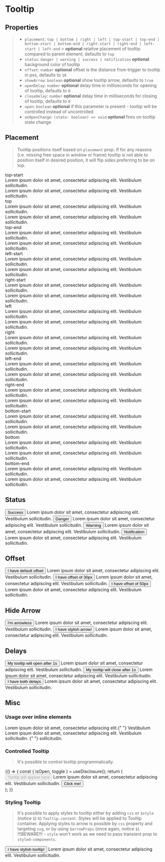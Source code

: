 
<Meta title="Components/Tooltip" component={Tooltip} />

# Tooltip

## Properties

> - `placement`: `top | bottom | right | left | top-start | top-end | bottom-start | bottom-end | right-start | right-end | left-start | left-end` > **optional** relative placement of tooltip compared to parent element, defaults to `top`
> - `status`: `danger | warning | success | notification` **optional** background color of tooltip
> - `offset`: `number` **optional** offset is the distance from trigger to tooltip in pxs, defaults to `10`
> - `showArrow`: `boolean` **optional** show tooltip arrow, defaults to `true`
> - `openDelay`: `number` **optional** delay time in milliseconds for opening of tooltip, defaults to `0`
> - `closeDelay`: `number` **optional** delay time in milliseconds for closing of tooltip, defaults to `0`
> - `open`: `boolean` **optional** if this parameter is present - tooltip will be controlled instead of uncontrolled
> - `onOpenChange`: `(state: boolean) => void` **optional** fires on tooltip state change

## Placement

> Tooltip positions itself based on `placement` prop. If for any reasons (i.e. missing free space in window or frame) tooltip is not able to position itself in desired position, it will flip sides preferring to be on top.

<Canvas>
  <Story name="Placement">
    <div style={{ display: "flex", justifyContent: "center" }}>
      <div
        style={{
          display: "grid",
          gridTemplateColumns: "repeat(1fr, 3)",
          gap: "1px",
          gridTemplate: `
          "top-start top top-end"
          "left-start . right-start"
          "left . right"
          "left-end . right-end"
          "bottom-start bottom bottom-end"
          `,
        }}
      >
        <div style={{ gridArea: "top-start" }}>
          <Tooltip placement="top-start">
            <Tooltip.trigger>
              <div
                style={{
                  height: "3rem",
                  width: "7rem",
                  background: "#3498db",
                  display: "flex",
                  alignItems: "center",
                  justifyContent: "center",
                }}
              >
                <Text mb="0">top-start</Text>
              </div>
            </Tooltip.trigger>
            <Tooltip.content>
              Lorem ipsum dolor sit amet, consectetur adipiscing elit.
              Vestibulum sollicitudin.
              <br />
              Lorem ipsum dolor sit amet, consectetur adipiscing elit.
              Vestibulum sollicitudin.
            </Tooltip.content>
          </Tooltip>
        </div>
        <div style={{ gridArea: "top" }}>
          <Tooltip placement="top">
            <Tooltip.trigger>
              <div
                style={{
                  height: "3rem",
                  width: "7rem",
                  background: "#3498db",
                  display: "flex",
                  alignItems: "center",
                  justifyContent: "center",
                }}
              >
                <Text mb="0">top</Text>
              </div>
            </Tooltip.trigger>
            <Tooltip.content>
              Lorem ipsum dolor sit amet, consectetur adipiscing elit.
              Vestibulum sollicitudin.
              <br />
              Lorem ipsum dolor sit amet, consectetur adipiscing elit.
              Vestibulum sollicitudin.
            </Tooltip.content>
          </Tooltip>
        </div>
        <div style={{ gridArea: "top-end" }}>
          <Tooltip placement="top-end">
            <Tooltip.trigger>
              <div
                style={{
                  height: "3rem",
                  width: "7rem",
                  background: "#3498db",
                  display: "flex",
                  alignItems: "center",
                  justifyContent: "center",
                }}
              >
                <Text mb="0">top-end</Text>
              </div>
            </Tooltip.trigger>
            <Tooltip.content>
              Lorem ipsum dolor sit amet, consectetur adipiscing elit.
              Vestibulum sollicitudin.
              <br />
              Lorem ipsum dolor sit amet, consectetur adipiscing elit.
              Vestibulum sollicitudin.
            </Tooltip.content>
          </Tooltip>
        </div>
        <div style={{ gridArea: "left-start" }}>
          <Tooltip placement="left-start">
            <Tooltip.trigger>
              <div
                style={{
                  height: "3rem",
                  width: "7rem",
                  background: "#3498db",
                  display: "flex",
                  alignItems: "center",
                  justifyContent: "center",
                }}
              >
                <Text mb="0">left-start</Text>
              </div>
            </Tooltip.trigger>
            <Tooltip.content>
              Lorem ipsum dolor sit amet, consectetur adipiscing elit.
              Vestibulum sollicitudin.
              <br />
              Lorem ipsum dolor sit amet, consectetur adipiscing elit.
              Vestibulum sollicitudin.
            </Tooltip.content>
          </Tooltip>
        </div>
        <div style={{ gridArea: "right-start" }}>
          <Tooltip placement="right-start">
            <Tooltip.trigger>
              <div
                style={{
                  height: "3rem",
                  width: "7rem",
                  background: "#3498db",
                  display: "flex",
                  alignItems: "center",
                  justifyContent: "center",
                }}
              >
                <Text mb="0">right-start</Text>
              </div>
            </Tooltip.trigger>
            <Tooltip.content>
              Lorem ipsum dolor sit amet, consectetur adipiscing elit.
              Vestibulum sollicitudin.
              <br />
              Lorem ipsum dolor sit amet, consectetur adipiscing elit.
              Vestibulum sollicitudin.
            </Tooltip.content>
          </Tooltip>
        </div>
        <div style={{ gridArea: "left" }}>
          <Tooltip placement="left">
            <Tooltip.trigger>
              <div
                style={{
                  height: "3rem",
                  width: "7rem",
                  background: "#3498db",
                  display: "flex",
                  alignItems: "center",
                  justifyContent: "center",
                }}
              >
                <Text mb="0">left</Text>
              </div>
            </Tooltip.trigger>
            <Tooltip.content>
              Lorem ipsum dolor sit amet, consectetur adipiscing elit.
              Vestibulum sollicitudin.
              <br />
              Lorem ipsum dolor sit amet, consectetur adipiscing elit.
              Vestibulum sollicitudin.
            </Tooltip.content>
          </Tooltip>
        </div>
        <div style={{ gridArea: "right" }}>
          <Tooltip placement="right">
            <Tooltip.trigger>
              <div
                style={{
                  height: "3rem",
                  width: "7rem",
                  background: "#3498db",
                  display: "flex",
                  alignItems: "center",
                  justifyContent: "center",
                }}
              >
                <Text mb="0">right</Text>
              </div>
            </Tooltip.trigger>
            <Tooltip.content>
              Lorem ipsum dolor sit amet, consectetur adipiscing elit.
              Vestibulum sollicitudin.
              <br />
              Lorem ipsum dolor sit amet, consectetur adipiscing elit.
              Vestibulum sollicitudin.
            </Tooltip.content>
          </Tooltip>
        </div>
        <div style={{ gridArea: "left-end" }}>
          <Tooltip placement="left-end">
            <Tooltip.trigger>
              <div
                style={{
                  height: "3rem",
                  width: "7rem",
                  background: "#3498db",
                  display: "flex",
                  alignItems: "center",
                  justifyContent: "center",
                }}
              >
                <Text mb="0">left-end</Text>
              </div>
            </Tooltip.trigger>
            <Tooltip.content>
              Lorem ipsum dolor sit amet, consectetur adipiscing elit.
              Vestibulum sollicitudin.
              <br />
              Lorem ipsum dolor sit amet, consectetur adipiscing elit.
              Vestibulum sollicitudin.
            </Tooltip.content>
          </Tooltip>
        </div>
        <div style={{ gridArea: "right-end" }}>
          <Tooltip placement="right-end">
            <Tooltip.trigger>
              <div
                style={{
                  height: "3rem",
                  width: "7rem",
                  background: "#3498db",
                  display: "flex",
                  alignItems: "center",
                  justifyContent: "center",
                }}
              >
                <Text mb="0">right-end</Text>
              </div>
            </Tooltip.trigger>
            <Tooltip.content>
              Lorem ipsum dolor sit amet, consectetur adipiscing elit.
              Vestibulum sollicitudin.
              <br />
              Lorem ipsum dolor sit amet, consectetur adipiscing elit.
              Vestibulum sollicitudin.
            </Tooltip.content>
          </Tooltip>
        </div>
        <div style={{ gridArea: "bottom-start" }}>
          <Tooltip placement="bottom-start">
            <Tooltip.trigger>
              <div
                style={{
                  height: "3rem",
                  width: "7rem",
                  background: "#3498db",
                  display: "flex",
                  alignItems: "center",
                  justifyContent: "center",
                }}
              >
                <Text mb="0">bottom-start</Text>
              </div>
            </Tooltip.trigger>
            <Tooltip.content>
              Lorem ipsum dolor sit amet, consectetur adipiscing elit.
              Vestibulum sollicitudin.
              <br />
              Lorem ipsum dolor sit amet, consectetur adipiscing elit.
              Vestibulum sollicitudin.
            </Tooltip.content>
          </Tooltip>
        </div>
        <div style={{ gridArea: "bottom" }}>
          <Tooltip placement="bottom">
            <Tooltip.trigger>
              <div
                style={{
                  height: "3rem",
                  width: "7rem",
                  background: "#3498db",
                  display: "flex",
                  alignItems: "center",
                  justifyContent: "center",
                }}
              >
                <Text mb="0">bottom</Text>
              </div>
            </Tooltip.trigger>
            <Tooltip.content>
              Lorem ipsum dolor sit amet, consectetur adipiscing elit.
              Vestibulum sollicitudin.
              <br />
              Lorem ipsum dolor sit amet, consectetur adipiscing elit.
              Vestibulum sollicitudin.
            </Tooltip.content>
          </Tooltip>
        </div>
        <div style={{ gridArea: "bottom-end" }}>
          <Tooltip placement="bottom-end">
            <Tooltip.trigger>
              <div
                style={{
                  height: "3rem",
                  width: "7rem",
                  background: "#3498db",
                  display: "flex",
                  alignItems: "center",
                  justifyContent: "center",
                }}
              >
                <Text mb="0">bottom-end</Text>
              </div>
            </Tooltip.trigger>
            <Tooltip.content>
              Lorem ipsum dolor sit amet, consectetur adipiscing elit.
              Vestibulum sollicitudin.
              <br />
              Lorem ipsum dolor sit amet, consectetur adipiscing elit.
              Vestibulum sollicitudin.
            </Tooltip.content>
          </Tooltip>
        </div>
      </div>
    </div>
  </Story>
</Canvas>

## Status

<Canvas>
  <Story name="Status">
    <div style={{ display: "flex", justifyContent: "center", gap: "1rem" }}>
      <Tooltip status="success">
        <Tooltip.trigger>
          <Button color="success">Success</Button>
        </Tooltip.trigger>
        <Tooltip.content>
          Lorem ipsum dolor sit amet, consectetur adipiscing elit. Vestibulum
          sollicitudin.
        </Tooltip.content>
      </Tooltip>
      <Tooltip status="danger">
        <Tooltip.trigger>
          <Button color="danger">Danger</Button>
        </Tooltip.trigger>
        <Tooltip.content>
          Lorem ipsum dolor sit amet, consectetur adipiscing elit. Vestibulum
          sollicitudin.
        </Tooltip.content>
      </Tooltip>
      <Tooltip status="warning">
        <Tooltip.trigger>
          <Button color="warning">Warning</Button>
        </Tooltip.trigger>
        <Tooltip.content>
          Lorem ipsum dolor sit amet, consectetur adipiscing elit. Vestibulum
          sollicitudin.
        </Tooltip.content>
      </Tooltip>
      <Tooltip status="notification">
        <Tooltip.trigger>
          <Button color="notification">Notification</Button>
        </Tooltip.trigger>
        <Tooltip.content>
          Lorem ipsum dolor sit amet, consectetur adipiscing elit. Vestibulum
          sollicitudin.
        </Tooltip.content>
      </Tooltip>
    </div>
  </Story>
</Canvas>

## Offset

<Canvas>
  <Story name="Offset">
    <div style={{ display: "flex", justifyContent: "center", gap: "1rem" }}>
      <Tooltip>
        <Tooltip.trigger>
          <Button>I have default offset</Button>
        </Tooltip.trigger>
        <Tooltip.content>
          Lorem ipsum dolor sit amet, consectetur adipiscing elit. Vestibulum
          sollicitudin.
        </Tooltip.content>
      </Tooltip>
      <Tooltip offset={30}>
        <Tooltip.trigger>
          <Button>I have offset of 30px</Button>
        </Tooltip.trigger>
        <Tooltip.content>
          Lorem ipsum dolor sit amet, consectetur adipiscing elit. Vestibulum
          sollicitudin.
        </Tooltip.content>
      </Tooltip>
      <Tooltip offset={50}>
        <Tooltip.trigger>
          <Button>I have offset of 50px</Button>
        </Tooltip.trigger>
        <Tooltip.content>
          Lorem ipsum dolor sit amet, consectetur adipiscing elit. Vestibulum
          sollicitudin.
        </Tooltip.content>
      </Tooltip>
    </div>
  </Story>
</Canvas>

## Hide Arrow

<Canvas>
  <Story name="Hide arrow">
    <div style={{ display: "flex", justifyContent: "center", gap: "1rem" }}>
      <Tooltip showArrow={false}>
        <Tooltip.trigger>
          <Button>I'm arrowless</Button>
        </Tooltip.trigger>
        <Tooltip.content>
          Lorem ipsum dolor sit amet, consectetur adipiscing elit. Vestibulum
          sollicitudin.
        </Tooltip.content>
      </Tooltip>
      <Tooltip>
        <Tooltip.trigger>
          <Button>I have stylish arrow!</Button>
        </Tooltip.trigger>
        <Tooltip.content>
          Lorem ipsum dolor sit amet, consectetur adipiscing elit. Vestibulum
          sollicitudin.
        </Tooltip.content>
      </Tooltip>
    </div>
  </Story>
</Canvas>

## Delays

<Canvas>
  <Story name="Delays">
    <div style={{ display: "flex", justifyContent: "center", gap: "1rem" }}>
      <Tooltip openDelay={1000}>
        <Tooltip.trigger>
          <Button>My tooltip will open after 1s</Button>
        </Tooltip.trigger>
        <Tooltip.content>
          Lorem ipsum dolor sit amet, consectetur adipiscing elit. Vestibulum
          sollicitudin.
        </Tooltip.content>
      </Tooltip>
      <Tooltip closeDelay={1000}>
        <Tooltip.trigger>
          <Button>My tooltip will close after 1s</Button>
        </Tooltip.trigger>
        <Tooltip.content>
          Lorem ipsum dolor sit amet, consectetur adipiscing elit. Vestibulum
          sollicitudin.
        </Tooltip.content>
      </Tooltip>
      <Tooltip closeDelay={1000} openDelay={1000}>
        <Tooltip.trigger>
          <Button>I have both delays</Button>
        </Tooltip.trigger>
        <Tooltip.content>
          Lorem ipsum dolor sit amet, consectetur adipiscing elit. Vestibulum
          sollicitudin.
        </Tooltip.content>
      </Tooltip>
    </div>
  </Story>
</Canvas>

## Misc

### Usage over inline elements

<Canvas>
  <Story name="Inline Tooltip">
    <span style={{ color: "black" }}>
      Lorem ipsum dolor sit amet, consectetur adipiscing elit.{" "}
      <Tooltip>
        <Tooltip.trigger>
          <span style={{ color: "#3498db" }}>Vestibulum</span>
        </Tooltip.trigger>
        <Tooltip.content>
          Lorem ipsum dolor sit amet, consectetur adipiscing elit. Vestibulum
          sollicitudin.
        </Tooltip.content>
      </Tooltip>{" "}
      sollicitudin.
    </span>
  </Story>
</Canvas>

### Controlled Tooltip

> It's possible to control tooltip programmatically.

<Canvas>
  <Story name="Controlled Tooltip">
    {() => {
      const { isOpen, toggle } = useDisclosure();
      return (
        <div style={{ display: "flex", justifyContent: "center", gap: "5rem" }}>
          <Tooltip isOpen={isOpen}>
            <Tooltip.trigger>
              <Button disabled>Tooltip will appear here</Button>
            </Tooltip.trigger>
            <Tooltip.content>
              Lorem ipsum dolor sit amet, consectetur adipiscing elit.
              Vestibulum sollicitudin.
            </Tooltip.content>
          </Tooltip>
          <Button onClick={toggle}>Click me!</Button>
        </div>
      );
    }}
  </Story>
</Canvas>

### Styling Tooltip

> It's possible to apply styles to tooltip either by adding `css` or `$style` (notice `$`) to `Tooltip.content`. Styles will be applied to Tooltip container.
> Applying styles to arrow is possible by `css` property and targeting `svg`, or by using `$arrowProps` (once again, notice `$`). <br/>
> !!!BEWARE!!! - `style` won't work as we need to pass transient prop to `styled-components`.

<Canvas>
  <Story name="Styling Tooltip">
    <div style={{ display: "flex", justifyContent: "center" }}>
      <Tooltip>
        <Tooltip.trigger>
          <Button>I have stylish tooltip!</Button>
        </Tooltip.trigger>
        <Tooltip.content
          $style={{
            maxWidth: "40rem",
            background:
              "linear-gradient(90deg, rgba(34,193,195,1) 0%, rgba(92,141,189,1) 21%, rgba(253,187,45,1) 51%, rgba(253,45,224,1) 73%)",
          }}
          $arrowProps={{ fill: "pink" }}
        >
          Lorem ipsum dolor sit amet, consectetur adipiscing elit. Vestibulum
          sollicitudin.
        </Tooltip.content>
      </Tooltip>
    </div>
  </Story>
</Canvas>
